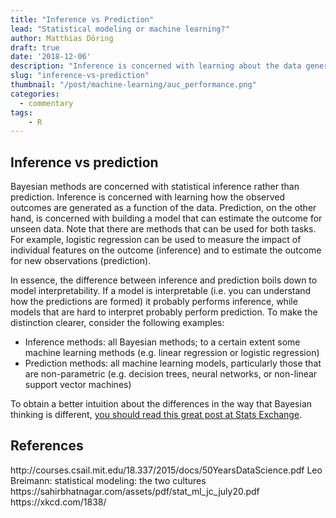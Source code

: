 ```yaml
---
title: "Inference vs Prediction"
lead: "Statistical modeling or machine learning?"
author: Matthias Döring
draft: true
date: '2018-12-06'
description: "Inference is concerned with learning about the data generation process, while prediction is concerned with estimating the outcome for new observations. These contrasting principles originate from the statistical modeling and machine learning communities, respectively. Here, I try to showcase the differences and similarities between the two concepts."
slug: "inference-vs-prediction"
thumbnail: "/post/machine-learning/auc_performance.png"
categories:
  - commentary
tags:
    - R
---
```


## Inference vs prediction

Bayesian methods are concerned with statistical inference rather than prediction. Inference is concerned with learning how the observed outcomes are generated as a function of the data. Prediction, on the other hand, is concerned with building a model that can estimate the outcome for unseen data. Note that there are methods that can be used for both tasks. For example, logistic regression can be used to measure the impact of individual features on the outcome (inference) and to estimate the outcome for new observations (prediction).

In essence, the difference between inference and prediction boils down to model interpretability. If a model is interpretable (i.e. you can understand how the predictions are formed) it probably performs inference, while models that are hard to interpret probably perform prediction. To make the distinction clearer, consider the following examples:

* Inference methods: all Bayesian methods; to a certain extent some machine learning methods (e.g.  linear regression or logistic regression)
* Prediction methods: all machine learning models, particularly those that are non-parametric (e.g. decision trees, neural networks, or non-linear support vector machines)

To obtain a better intuition about the differences in the way that Bayesian thinking is different, [you should read this great post at Stats Exchange](https://stats.stackexchange.com/a/73180).

## References
http://courses.csail.mit.edu/18.337/2015/docs/50YearsDataScience.pdf
Leo Breimann: statistical modeling: the two cultures
https://sahirbhatnagar.com/assets/pdf/stat_ml_jc_july20.pdf
https://xkcd.com/1838/
